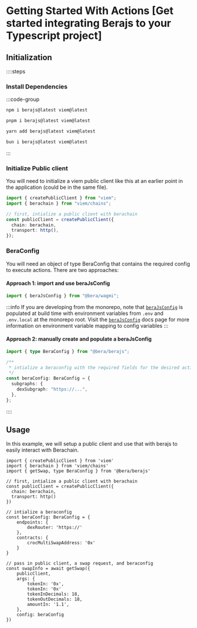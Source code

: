 # Getting Started With Actions [Get started integrating Berajs to your Typescript project]

## Initialization

::::steps

### Install Dependencies

:::code-group

```bash [npm]
npm i berajs@latest viem@latest
```

```bash [pnpm]
pnpm i berajs@latest viem@latest
```

```bash [yarn]
yarn add berajs@latest viem@latest
```

```bash [bun]
bun i berajs@latest viem@latest
```

:::

### Initialize Public client

You will need to initialize a viem public client like this at an earlier point in the application (could be in the same file).

```ts
import { createPublicClient } from "viem";
import { berachain } from "viem/chains";

// first, intialize a public client with berachain
const publicClient = createPublicClient({
  chain: berachain,
  transport: http(),
});
```

### BeraConfig

You will need an object of type BeraConfig that contains the required config to execute actions. There are two approaches:

#### Approach 1: import and use beraJsConfig

```ts
import { beraJsConfig } from "@bera/wagmi";
```

:::info
If you are developing from the monorepo, note that [`beraJsConfig`](/bera-config) is populated at build time with environment variables from `.env` and `.env.local` at the monorepo root.
Visit the [`beraJsConfig`](/bera-config#default-beraconfig) docs page for more information on environment variable mapping to config variables
:::

#### Approach 2: manually create and populate a beraJsConfig

```ts
import { type BeraConfig } from "@bera/berajs";

/**
 * intialize a beraconfig with the required fields for the desired action
 */
const beraConfig: BeraConfig = {
  subgraphs: {
    dexSubgraph: "https://...",
  },
};
```

::::

## Usage

In this example, we will setup a public client and use that with berajs to easily interact with Berachain.

```tsx [app.ts]
import { createPublicClient } from 'viem'
import { berachain } from 'viem/chains'
import { getSwap, type BeraConfig } from '@bera/berajs'

// first, intialize a public client with berachain
const publicClient = createPublicClient({
  chain: berachain,
  transport: http()
})

// intialize a beraconfig
const beraConfig: BeraConfig = {
    endpoints: {
        dexRouter: 'https://'
    },
    contracts: {
        crocMultiSwapAddress: '0x'
    }
}

// pass in public client, a swap request, and beraconfig
const swapInfo = await getSwap({
    publicClient,
    args: {
        tokenIn: '0x',
        tokenIn: '0x'
        tokenInDecimals: 18,
        tokenOutDecimals: 18,
        amountIn: '1.1',
    },
    config: beraConfig
})
```
